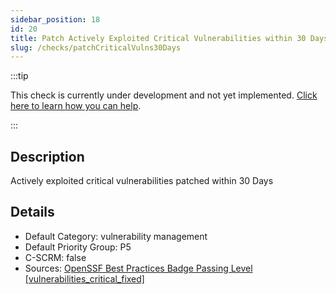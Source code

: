 ```yaml
---
sidebar_position: 18
id: 20
title: Patch Actively Exploited Critical Vulnerabilities within 30 Days
slug: /checks/patchCriticalVulns30Days
---
```


<!-- BANNER:START -->
:::tip

This check is currently under development and not yet implemented. [Click here to learn how you can help](/contribute).

:::
<!-- BANNER:END -->

<!-- DESCRIPTION:START -->
## Description
Actively exploited critical vulnerabilities patched within 30 Days
<!-- DESCRIPTION:END -->

<!-- DETAILS:START -->
## Details
- Default Category: vulnerability management
- Default Priority Group: P5
- C-SCRM: false
- Sources: [OpenSSF Best Practices Badge Passing Level [vulnerabilities_critical_fixed]](https://www.bestpractices.dev/en/criteria#0.vulnerabilities_critical_fixed)

<!-- DETAILS:END -->

